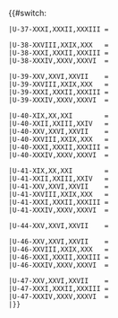 {{#switch: {{{2}}}
 |U-37-XXXI,XXXII,XXXIII = {{Карта/200|{{{1}}}|{{{2}}}|http://download.maps.vlasenko.net/smtm200/u-37-31_32_33.jpg||1957|0}}

 |U-38-XXVIII,XXIX,XXX   = {{Карта/200|{{{1}}}|{{{2}}}|http://mapu3738.narod.ru/map2/indexu382830.html|поляр. ст. Нагурское|0|1965}}
 |U-38-XXXI,XXXII,XXXIII = {{Карта/200|{{{1}}}|{{{2}}}|http://mapu3738.narod.ru/map2/indexu383133.html|м. Мэри-Хамсуорт|0|1965}}
 |U-38-XXXIV,XXXV,XXXVI  = {{Карта/200|{{{1}}}|{{{2}}}|http://mapu3738.narod.ru/map2/indexu383436.html|полуостров Сумгина|0|1965}}

 |U-39-XXV,XXVI,XXVII    = {{Карта/200|{{{1}}}|{{{2}}}|http://mapu3940.narod.ru/map2/indexu392527.html|полуостров Армитидж|0|1965}}
 |U-39-XXVIII,XXIX,XXX   = {{Карта/200|{{{1}}}|{{{2}}}|http://mapu3940.narod.ru/map2/indexu392830.html|м. Муррей|0|1965}}
 |U-39-XXXI,XXXII,XXXIII = {{Карта/200|{{{1}}}|{{{2}}}|http://mapu3940.narod.ru/map2/indexu393133.html|Земля Георга|0|1965}}
 |U-39-XXXIV,XXXV,XXXVI  = {{Карта/200|{{{1}}}|{{{2}}}|http://mapu3940.narod.ru/map2/indexu393436.html|о. Гукера|0|1965}}

 |U-40-XIX,XX,XXI        = {{Карта/200|{{{1}}}|{{{2}}}|http://mapu3940.narod.ru/map2/indexu401921.html|о. Оммани|0|1965}}
 |U-40-XXII,XXIII,XXIV   = {{Карта/200|{{{1}}}|{{{2}}}|http://mapu3940.narod.ru/map2/indexu402224.html|о. Рудольфа||1965}}
 |U-40-XXV,XXVI,XXVII    = {{Карта/200|{{{1}}}|{{{2}}}|http://mapu3940.narod.ru/map2/indexu402527.html|остров Солсбери|0|1965}}
 |U-40-XXVIII,XXIX,XXX   = {{Карта/200|{{{1}}}|{{{2}}}|http://mapu3940.narod.ru/map2/indexu402830.html|о. Циглера|0|1965}}
 |U-40-XXXI,XXXII,XXXIII = {{Карта/200|{{{1}}}|{{{2}}}|http://mapu3940.narod.ru/map2/indexu403133.html|[[馬克林托卡島]]|0|1971}}
 |U-40-XXXIV,XXXV,XXXVI  = {{Карта/200|{{{1}}}|{{{2}}}|http://mapu3940.narod.ru/map2/indexu403436.html|остров Галля|0|1971}}

 |U-41-XIX,XX,XXI        = {{Карта/200|{{{1}}}|{{{2}}}|http://mapu4142.narod.ru/map2/indexu411921.html|о. Фреден|0|1965}}
 |U-41-XXII,XXIII,XXIV   = {{Карта/200|{{{1}}}|{{{2}}}|http://mapu4142.narod.ru/map2/indexu412224.html|о. Ева-Лив|0|1965}}
 |U-41-XXV,XXVI,XXVII    = {{Карта/200|{{{1}}}|{{{2}}}|http://mapu4142.narod.ru/map2/indexu412527.html|пролив Вандербильта|0|1965}}
 |U-41-XXVIII,XXIX,XXX   = {{Карта/200|{{{1}}}|{{{2}}}|http://mapu4142.narod.ru/map2/indexu412830.html|остров Греэм-Белл|0|1965}}
 |U-41-XXXI,XXXII,XXXIII = {{Карта/200|{{{1}}}|{{{2}}}|http://mapu4142.narod.ru/map2/indexu413133.html|Земля Вильчека|0|1965}}
 |U-41-XXXIV,XXXV,XXXVI  = {{Карта/200|{{{1}}}|{{{2}}}|http://mapu4142.narod.ru/map2/indexu413436.html|м. Лейтер|0|1965}}

 |U-44-XXV,XXVI,XXVII    = {{Карта/200|{{{1}}}|{{{2}}}|http://mapu4344.narod.ru/map2/indexu442527.html|поляр. ст. Ушакова|1957|0}}

 |U-46-XXV,XXVI,XXVII    = {{Карта/200|{{{1}}}|{{{2}}}|http://mapu4546.narod.ru/map2/indexu462527.html|о. Шмидта (Северная Земля)|1956|0}}
 |U-46-XXVIII,XXIX,XXX   = {{Карта/200|{{{1}}}|{{{2}}}|http://mapu4546.narod.ru/map2/indexu462830.html|м. Молотова (Северная Земля)|1956|0}}
 |U-46-XXXI,XXXII,XXXIII = {{Карта/200|{{{1}}}|{{{2}}}|http://mapu4546.narod.ru/map2/indexu463133.html|[[柯瓦列夫斯基灣]]|1988|1993}}
 |U-46-XXXIV,XXXV,XXXVI  = {{Карта/200|{{{1}}}|{{{2}}}|http://mapu4546.narod.ru/map2/indexu463436.html|ледн. Отдельный|1988|1993}}

 |U-47-XXV,XXVI,XXVII    = {{Карта/200|{{{1}}}|{{{2}}}|http://mapu4748.narod.ru/map2/indexu472527.html|м. Локоть (Северная Земля)|1956|0}}
 |U-47-XXXI,XXXII,XXXIII = {{Карта/200|{{{1}}}|{{{2}}}|http://mapu4748.narod.ru/map2/indexu473133.html|бух. Кренкеля|1988|1992}}
 |U-47-XXXIV,XXXV,XXXVI  = {{Карта/200|{{{1}}}|{{{2}}}|http://download.maps.vlasenko.net/smtm200/u-47-34_35_36.jpg||1984|1993}}
 |{{Карта/Бк/U/100000|{{{1}}}|{{{2}}}}}}}<noinclude>{{doc|Template:Карта/Бк/doc}}</noinclude>